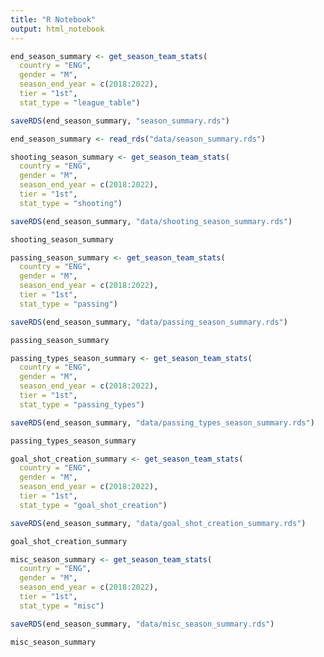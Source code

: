```yaml
---
title: "R Notebook"
output: html_notebook
---
```


```r
end_season_summary <- get_season_team_stats(
  country = "ENG", 
  gender = "M", 
  season_end_year = c(2018:2022), 
  tier = "1st",
  stat_type = "league_table")

saveRDS(end_season_summary, "season_summary.rds")

end_season_summary <- read_rds("data/season_summary.rds")
```

```r
shooting_season_summary <- get_season_team_stats(
  country = "ENG", 
  gender = "M", 
  season_end_year = c(2018:2022), 
  tier = "1st",
  stat_type = "shooting")

saveRDS(end_season_summary, "data/shooting_season_summary.rds")

shooting_season_summary
```

```r
passing_season_summary <- get_season_team_stats(
  country = "ENG", 
  gender = "M", 
  season_end_year = c(2018:2022), 
  tier = "1st",
  stat_type = "passing")

saveRDS(end_season_summary, "data/passing_season_summary.rds")

passing_season_summary
```

```r
passing_types_season_summary <- get_season_team_stats(
  country = "ENG", 
  gender = "M", 
  season_end_year = c(2018:2022), 
  tier = "1st",
  stat_type = "passing_types")

saveRDS(end_season_summary, "data/passing_types_season_summary.rds")

passing_types_season_summary
```

```r
goal_shot_creation_summary <- get_season_team_stats(
  country = "ENG", 
  gender = "M", 
  season_end_year = c(2018:2022), 
  tier = "1st",
  stat_type = "goal_shot_creation")

saveRDS(end_season_summary, "data/goal_shot_creation_summary.rds")

goal_shot_creation_summary
```

```r
misc_season_summary <- get_season_team_stats(
  country = "ENG", 
  gender = "M", 
  season_end_year = c(2018:2022), 
  tier = "1st",
  stat_type = "misc")

saveRDS(end_season_summary, "data/misc_season_summary.rds")

misc_season_summary
```

